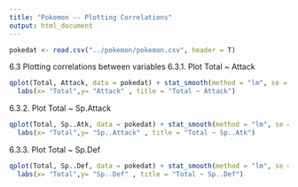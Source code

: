 ---
title: "Pokemon -- Plotting Correlations"
output: html_document
---

```{r read file}
pokedat <- read.csv("../pokemon/pokemon.csv", header = T)
```

6.3 Plotting correlations between variables
  6.3.1. Plot Total ~ Attack
```{r}
qplot(Total, Attack, data = pokedat) + stat_smooth(method = "lm", se = FALSE , colour = "red" ) +
  labs(x= "Total",y= "Attack" , title = "Total ~ Attack")  
```
  6.3.2. Plot Total ~ Sp.Attack
```{r}
qplot(Total, Sp..Atk, data = pokedat) + stat_smooth(method = "lm", se = FALSE , colour = "red" ) +
  labs(x= "Total",y= "Sp..Attack" , title = "Total ~ Sp..Atk")  
```
  6.3.3. Plot Total ~ Sp.Def
```{r}
qplot(Total, Sp..Def, data = pokedat) + stat_smooth(method = "lm", se = FALSE , colour = "red" ) +
  labs(x= "Total",y= "Sp..Def" , title = "Total ~ Sp..Def")  
```